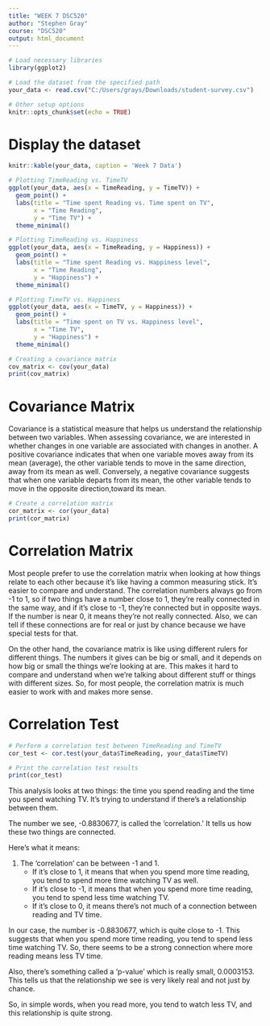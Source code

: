 ---
title: "WEEK 7 DSC520"
author: "Stephen Gray"
course: "DSC520"
output: html_document
---

```{r setup, include=FALSE}
# Load necessary libraries
library(ggplot2)

# Load the dataset from the specified path
your_data <- read.csv("C:/Users/grays/Downloads/student-survey.csv")

# Other setup options
knitr::opts_chunk$set(echo = TRUE)
```

# Display the dataset
```{r display-dataset}
knitr::kable(your_data, caption = 'Week 7 Data')
```

```{r data-visualization}
# Plotting TimeReading vs. TimeTV
ggplot(your_data, aes(x = TimeReading, y = TimeTV)) +
  geom_point() +
  labs(title = "Time spent Reading vs. Time spent on TV",
       x = "Time Reading",
       y = "Time TV") +
  theme_minimal()

# Plotting TimeReading vs. Happiness
ggplot(your_data, aes(x = TimeReading, y = Happiness)) +
  geom_point() +
  labs(title = "Time spent Reading vs. Happiness level",
       x = "Time Reading",
       y = "Happiness") +
  theme_minimal()

# Plotting TimeTV vs. Happiness
ggplot(your_data, aes(x = TimeTV, y = Happiness)) +
  geom_point() +
  labs(title = "Time spent on TV vs. Happiness level",
       x = "Time TV",
       y = "Happiness") +
  theme_minimal()
```

```{r covariance-matrix}
# Creating a covariance matrix
cov_matrix <- cov(your_data)
print(cov_matrix)
```

# Covariance Matrix

Covariance is a statistical measure that helps us understand the relationship between two variables. When assessing covariance, we are interested in whether changes in one variable are associated with changes in another. A positive covariance indicates that when one variable moves away from its mean (average), the other variable tends to move in the same direction, away from its mean as well. Conversely, a negative covariance suggests that when one variable departs from its mean, the other variable tends to move in the opposite direction,toward its mean.

```{r correlation-analysis}
# Create a correlation matrix
cor_matrix <- cor(your_data)
print(cor_matrix)
```

# Correlation Matrix

Most people prefer to use the correlation matrix when looking at how things relate to each other because it's like having a common measuring stick. It's easier to compare and understand. The correlation numbers always go from -1 to 1, so if two things have a number close to 1, they're really connected in the same way, and if it's close to -1, they're connected but in opposite ways. If the number is near 0, it means they're not really connected. Also, we can tell if these connections are for real or just by chance because we have special tests for that.

On the other hand, the covariance matrix is like using different rulers for different things. The numbers it gives can be big or small, and it depends on how big or small the things we're looking at are. This makes it hard to compare and understand when we're talking about different stuff or things with different sizes. So, for most people, the correlation matrix is much easier to work with and makes more sense.

# Correlation Test

```{r correlation-test}
# Perform a correlation test between TimeReading and TimeTV
cor_test <- cor.test(your_data$TimeReading, your_data$TimeTV)

# Print the correlation test results
print(cor_test)
```

This analysis looks at two things: the time you spend reading and the time you spend watching TV. It's trying to understand if there's a relationship between them.

The number we see, -0.8830677, is called the 'correlation.' It tells us how these two things are connected. 

Here's what it means:

1. The 'correlation' can be between -1 and 1.
   - If it's close to 1, it means that when you spend more time reading, you tend to spend more time watching TV as well.
   - If it's close to -1, it means that when you spend more time reading, you tend to spend less time watching TV.
   - If it's close to 0, it means there's not much of a connection between reading and TV time.

In our case, the number is -0.8830677, which is quite close to -1. This suggests that when you spend more time reading, you tend to spend less time watching TV. So, there seems to be a strong connection where more reading means less TV time.

Also, there's something called a 'p-value' which is really small, 0.0003153. This tells us that the relationship we see is very likely real and not just by chance. 

So, in simple words, when you read more, you tend to watch less TV, and this relationship is quite strong.






